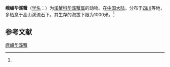 {{Speciesbox
| name = 峨嵋华溪蟹
| status = 
| status_system = 
| image = 
| genus = Sinopotamon
| species = emeiense
| authority = (Dai, 1990)<ref name='id12186'>{{cite web| url =http://www.bioinfo.cn/db05/BjdwSpecies.php?action=view&id=12186| title =峨嵋华溪蟹| work =《中国动物物种编目数据库》| publisher =中国科学院微生物研究所| author =中国科学院动物研究所| accessdate =2009-04-28| deadurl =yes| archiveurl =https://web.archive.org/web/20160305063438/http://www.bioinfo.cn/db05/BjdwSpecies.php?action=view&id=12186| archivedate =2016-03-05}}</ref>
}}

'''峨嵋华溪蟹'''（[[学名|学名]]：{{lang|la|''Sinopotamon emeiense''}}）为[[溪蟹科|溪蟹科]][[华溪蟹属|华溪蟹属]]的动物。在[[中国大陆|中国大陆]]，分布于[[四川|四川]]等地，多栖息于高山溪流石下。其生存的海拔下限为1000米。<ref name='id12186'/>

== 参考文献 ==
{{reflist}}

{{Wikispecies|Sinopotamon emeiense}}
{{Taxonbar|from=Q14343971}}

[[Category:华溪蟹属|峨嵋华溪蟹]]


{{螃蟹小作品}}